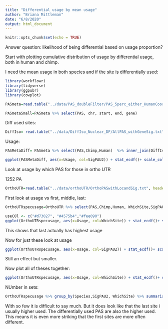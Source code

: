 ```yaml
---
title: "Differential usage by mean usage"
author: "Briana Mittleman"
date: "6/8/2020"
output: html_document
---
```


```r
knitr::opts_chunk$set(echo = TRUE)
```

Answer question: likelihood of being differential based on usage proportion?

Start with plotting cumulative distribution of usage by differential usage, both in human and chimp. 

I need the mean usage in both species and if the site is differentially used: 

```r
library(workflowr)
library(tidyverse)
library(ggpubr)
library(cowplot)
```


```r
PASmeta=read.table("../data/PAS_doubleFilter/PAS_5perc_either_HumanCoord_BothUsage_meta_doubleFilter.txt", header = T, stringsAsFactors = F)

PASmetaSmall=PASmeta %>% select(PAS, chr, start, end, gene)
```


Diff used sites:  

```r
DiffIso= read.table("../data/DiffIso_Nuclear_DF/AllPAS_withGeneSig.txt", header = T,stringsAsFactors = F) %>% inner_join(PASmetaSmall, by=c("chr", 'start','end', "gene")) %>% select(PAS,SigPAU2)

```


Usage: 

```r
PASMetaDiff= PASmeta %>% select(PAS,Chimp,Human)  %>% inner_join(DiffIso, by="PAS") %>% gather(Species, Usage, -PAS, -SigPAU2)
```


```r
ggplot(PASMetaDiff, aes(x=Usage, col=SigPAU2)) + stat_ecdf()+ scale_color_brewer(palette = "Set1") + facet_grid(~Species)
```


Look at usage by which PAS for those in ortho UTR  

1252 PA

```r
OrthoUTR=read.table("../data/orthoUTR/OrthoPASwithLocandSig.txt", header =T, stringsAsFactors = F)


```

First look at usage vs first, middle, last:  

```r
OrthoUTRspecusage=OrthoUTR %>% select(PAS,Chimp,Human, WhichSite,SigPAU2) %>% gather("Species","Usage", -WhichSite, -SigPAU2, -PAS)
```

```r
useCOl <- c("#d73027", "#4575b4","#fee090")
ggplot(OrthoUTRspecusage, aes(x=Usage, col=WhichSite)) + stat_ecdf()+ scale_color_manual(values = useCOl) + facet_grid(~Species)
```
This shows that last actually has highest usage  

Now for just these look at usage
```r
ggplot(OrthoUTRspecusage, aes(x=Usage, col=SigPAU2)) + stat_ecdf()+ scale_color_brewer(palette = "Set1") + facet_grid(~Species)
```

Still an effect but smaller.  

Now plot all of theses together: 

```r
ggplot(OrthoUTRspecusage, aes(x=Usage, col=WhichSite)) + stat_ecdf()+ scale_color_manual(values = useCOl) + facet_grid(SigPAU2~Species)
```
NUmber in sets: 

```r
OrthoUTRspecusage %>% group_by(Species,SigPAU2, WhichSite) %>% summarise(n=n()) %>% filter(Species=="Human") %>% ungroup()%>% select(SigPAU2, WhichSite, n)
```

With so few it is difficult to say much. But it does look like that the last site i usually higher used. The differentially used PAS are also the higher used. This means it is even more striking that the first sites are more often different.  
